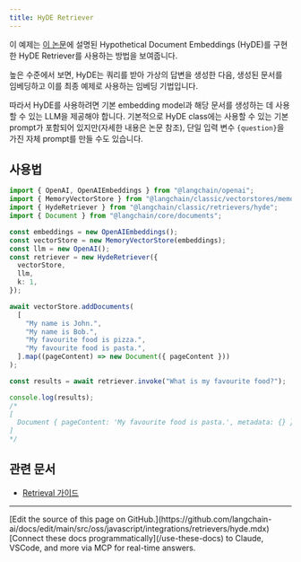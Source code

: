 ```yaml
---
title: HyDE Retriever
---
```


이 예제는 [이 논문](https://arxiv.org/abs/2212.10496)에 설명된 Hypothetical Document Embeddings (HyDE)를 구현한 HyDE Retriever를 사용하는 방법을 보여줍니다.

높은 수준에서 보면, HyDE는 쿼리를 받아 가상의 답변을 생성한 다음, 생성된 문서를 임베딩하고 이를 최종 예제로 사용하는 임베딩 기법입니다.

따라서 HyDE를 사용하려면 기본 embedding model과 해당 문서를 생성하는 데 사용할 수 있는 LLM을 제공해야 합니다. 기본적으로 HyDE class에는 사용할 수 있는 기본 prompt가 포함되어 있지만(자세한 내용은 논문 참조), 단일 입력 변수 `{question}`을 가진 자체 prompt를 만들 수도 있습니다.

## 사용법

```typescript
import { OpenAI, OpenAIEmbeddings } from "@langchain/openai";
import { MemoryVectorStore } from "@langchain/classic/vectorstores/memory";
import { HydeRetriever } from "@langchain/classic/retrievers/hyde";
import { Document } from "@langchain/core/documents";

const embeddings = new OpenAIEmbeddings();
const vectorStore = new MemoryVectorStore(embeddings);
const llm = new OpenAI();
const retriever = new HydeRetriever({
  vectorStore,
  llm,
  k: 1,
});

await vectorStore.addDocuments(
  [
    "My name is John.",
    "My name is Bob.",
    "My favourite food is pizza.",
    "My favourite food is pasta.",
  ].map((pageContent) => new Document({ pageContent }))
);

const results = await retriever.invoke("What is my favourite food?");

console.log(results);
/*
[
  Document { pageContent: 'My favourite food is pasta.', metadata: {} }
]
*/
```

## 관련 문서

- [Retrieval 가이드](/oss/javascript/langchain/retrieval)

---

<Callout icon="pen-to-square" iconType="regular">
    [Edit the source of this page on GitHub.](https://github.com/langchain-ai/docs/edit/main/src/oss/javascript/integrations/retrievers/hyde.mdx)
</Callout>
<Tip icon="terminal" iconType="regular">
    [Connect these docs programmatically](/use-these-docs) to Claude, VSCode, and more via MCP for    real-time answers.
</Tip>
